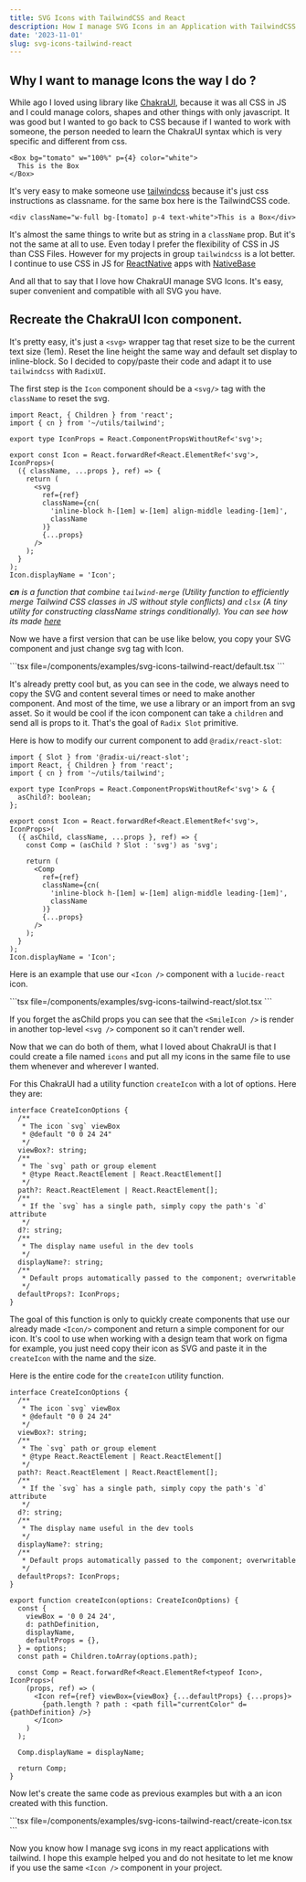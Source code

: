 ```yaml
---
title: SVG Icons with TailwindCSS and React
description: How I manage SVG Icons in an Application with TailwindCSS and React.
date: '2023-11-01'
slug: svg-icons-tailwind-react
---
```



## Why I want to manage Icons the way I do ?

While ago I loved using library like [ChakraUI](https://chakra-ui.com/), because it was all CSS in JS and I could manage colors, shapes and other things with only javascript. It was good but I wanted to go back to CSS because if I wanted to work with someone, the person needed to learn the ChakraUI syntax which is very specific and different from css.

```tsx
<Box bg="tomato" w="100%" p={4} color="white">
  This is the Box
</Box>
```

It's very easy to make someone use [tailwindcss](https://tailwindcss.com/) because it's just css instructions as classname. for the same box here is the TailwindCSS code.

```tsx
<div className="w-full bg-[tomato] p-4 text-white">This is a Box</div>
```

It's almost the same things to write but as string in a `className` prop. But it's not the same at all to use. Even today I prefer the flexibility of CSS in JS than CSS Files. However for my projects in group `tailwindcss` is a lot better. I continue to use CSS in JS for [ReactNative](https://reactnative.dev/) apps with [NativeBase](https://nativebase.io/)

And all that to say that I love how ChakraUI manage SVG Icons. It's easy, super convenient and compatible with all SVG you have.

## Recreate the ChakraUI Icon component.

It's pretty easy, it's just a `<svg>` wrapper tag that reset size to be the current text size (1em). Reset the line height the same way and default set display to inline-block. So I decided to copy/paste their code and adapt it to use `tailwindcss` with `RadixUI`.

The first step is the `Icon` component should be a `<svg/>` tag with the `className` to reset the svg.

```tsx
import React, { Children } from 'react';
import { cn } from '~/utils/tailwind';

export type IconProps = React.ComponentPropsWithoutRef<'svg'>;

export const Icon = React.forwardRef<React.ElementRef<'svg'>, IconProps>(
  ({ className, ...props }, ref) => {
    return (
      <svg
        ref={ref}
        className={cn(
          'inline-block h-[1em] w-[1em] align-middle leading-[1em]',
          className
        )}
        {...props}
      />
    );
  }
);
Icon.displayName = 'Icon';
```

_**cn** is a function that combine `tailwind-merge` (Utility function to
efficiently merge Tailwind CSS classes in JS without style conflicts) and
`clsx` (A tiny utility for constructing className strings conditionally). You
can see how its made
[here](https://github.com/Ventinc/vincentdusautoir/blob/main/src/utils/tailwind.ts)_

Now we have a first version that can be use like below, you copy your SVG component and just change svg tag with Icon.

<ComponentExample title="Default Example">
  <DefaultIconExample />
  <div slot="code">
    ```tsx file=<rootDir>/components/examples/svg-icons-tailwind-react/default.tsx
    ```
  </div>
</ComponentExample>

It's already pretty cool but, as you can see in the code, we always need to copy the SVG and content several times or need to make another component. And most of the time, we use a library or an import from an svg asset. So it would be cool if the icon component can take a `children` and send all is props to it. That's the goal of `Radix Slot` primitive.

Here is how to modify our current component to add `@radix/react-slot`:

```tsx {1,5-7,10-11,14}
import { Slot } from '@radix-ui/react-slot';
import React, { Children } from 'react';
import { cn } from '~/utils/tailwind';

export type IconProps = React.ComponentPropsWithoutRef<'svg'> & {
  asChild?: boolean;
};

export const Icon = React.forwardRef<React.ElementRef<'svg'>, IconProps>(
  ({ asChild, className, ...props }, ref) => {
    const Comp = (asChild ? Slot : 'svg') as 'svg';

    return (
      <Comp
        ref={ref}
        className={cn(
          'inline-block h-[1em] w-[1em] align-middle leading-[1em]',
          className
        )}
        {...props}
      />
    );
  }
);
Icon.displayName = 'Icon';
```

Here is an example that use our `<Icon />` component with a `lucide-react` icon.

<ComponentExample title="As a child Example">
  <SlotIconExample />
  <div slot="code">
    ```tsx file=<rootDir>/components/examples/svg-icons-tailwind-react/slot.tsx
    ```
  </div>
</ComponentExample>

If you forget the asChild props you can see that the `<SmileIcon />` is render in another top-level `<svg />` component so it can't render well.

Now that we can do both of them, what I loved about ChakraUI is that I could create a file named `icons` and put all my icons in the same file to use them whenever and wherever I wanted.

For this ChakraUI had a utility function `createIcon` with a lot of options. Here they are:

```tsx
interface CreateIconOptions {
  /**
   * The icon `svg` viewBox
   * @default "0 0 24 24"
   */
  viewBox?: string;
  /**
   * The `svg` path or group element
   * @type React.ReactElement | React.ReactElement[]
   */
  path?: React.ReactElement | React.ReactElement[];
  /**
   * If the `svg` has a single path, simply copy the path's `d` attribute
   */
  d?: string;
  /**
   * The display name useful in the dev tools
   */
  displayName?: string;
  /**
   * Default props automatically passed to the component; overwritable
   */
  defaultProps?: IconProps;
}
```

The goal of this function is only to quickly create components that use our already made `<Icon/>` component and return a simple component for our icon. It's cool to use when working with a design team that work on figma for example, you just need copy their icon as SVG and paste it in the `createIcon` with the name and the size.

Here is the entire code for the `createIcon` utility function.

```tsx
interface CreateIconOptions {
  /**
   * The icon `svg` viewBox
   * @default "0 0 24 24"
   */
  viewBox?: string;
  /**
   * The `svg` path or group element
   * @type React.ReactElement | React.ReactElement[]
   */
  path?: React.ReactElement | React.ReactElement[];
  /**
   * If the `svg` has a single path, simply copy the path's `d` attribute
   */
  d?: string;
  /**
   * The display name useful in the dev tools
   */
  displayName?: string;
  /**
   * Default props automatically passed to the component; overwritable
   */
  defaultProps?: IconProps;
}

export function createIcon(options: CreateIconOptions) {
  const {
    viewBox = '0 0 24 24',
    d: pathDefinition,
    displayName,
    defaultProps = {},
  } = options;
  const path = Children.toArray(options.path);

  const Comp = React.forwardRef<React.ElementRef<typeof Icon>, IconProps>(
    (props, ref) => (
      <Icon ref={ref} viewBox={viewBox} {...defaultProps} {...props}>
        {path.length ? path : <path fill="currentColor" d={pathDefinition} />}
      </Icon>
    )
  );

  Comp.displayName = displayName;

  return Comp;
}
```

Now let's create the same code as previous examples but with a an icon created with this function.

<ComponentExample title="createIcon Example">
  <CreateIconIconExample />
  <div slot="code">
    ```tsx file=<rootDir>/components/examples/svg-icons-tailwind-react/create-icon.tsx
    ```
  </div>
</ComponentExample>

Now you know how I manage svg icons in my react applications with tailwind. I hope this example helped you and do not hesitate to let me know if you use the same `<Icon />` component in your project.
